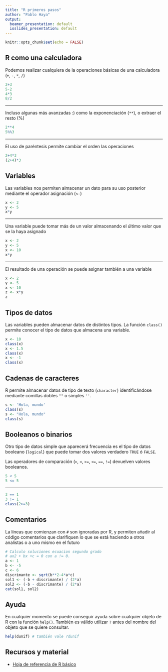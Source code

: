 ```yaml
---
title: "R primeros pasos"
author: "Pablo Haya"
output:
  beamer_presentation: default
  ioslides_presentation: default
---
```


```r
knitr::opts_chunk$set(echo = FALSE)
```

## R como una calculadora

Podemos realizar cualquiera de la operaciones básicas de una calculadora (`+`, `-`, `*`, `/`)

```r
2+3
5-2
4*3
8/2
```

---

Incluso algunas más avanzadas :) como la exponenciación (`**`), o extraer el resto (%)

```r
2**4
5%%3
```

---

El uso de paréntesis permite cambiar el orden las operaciones 

```r
2+4*3
(2+4)*3
```

## Variables

Las variables nos permiten almacenar un dato para su uso posterior mediante el operador asignación (`<-`)

```r
x <- 2
y <- 5
x*y
```

---

Una variable puede tomar más de un valor almacenando el último valor que se la haya asignado

```r
x <- 2
y <- 5
x <- 10
x*y
```

---

El resultado de una operación se puede asignar también a una variable

```r
x <- 2
y <- 5
x <- 10
z <- x*y
z
```

## Tipos de datos

Las variables pueden almacenar datos de distintos tipos. La función `class()` permite conocer el tipo de datos que almacena una variable. 

```r
x <- 10
class(x)
x <- 1.5
class(x)
x <- -1
class(x)
```
## Cadenas de caracteres

R permite almacenar datos de tipo de texto (`character`) identificándose mediante comillas dobles `""` o simples `''`.

```r
s <- 'Hola, mundo'
class(s)
s <- "Hola, mundo"
class(s)
```

## Booleanos o binarios

Otro tipo de datos simple que aparecerá frecuencia es el tipo de datos booleano (`logical`) que puede tomar dos valores verdadero `TRUE` ó `FALSE`. 

Las operadores de comparación (`>`, `<`, `>=`, `<=`, `==`, `!=`) devuelven valores booleanos.

```r
5 < 5
5 <= 5
```

---

```r
3 == 1
3 != 1
class(2>=3)
```

## Comentarios

La líneas que comienzan con `#` son ignoradas por R, y permiten añadir al código comentarios que clarifiquen lo que se está haciendo a otros analistas o a uno mismo en el futuro  

```r
# Calculo soluciones ecuacion segundo grado
# ax2 + bx +c = 0 con a != 0.
a <- 1
b <- -5
c <- 6
discrimante <- sqrt(b**2-4*a*c)
sol1 <- (-b + discrimante) / (2*a)
sol2 <- (-b - discrimante) / (2*a)
cat(sol1, sol2)
```

## Ayuda

En cualquier momento se puede conseguir ayuda sobre cualquier objeto de R con la función `help()`. También es válido utilizar `?` antes del nombre del objeto que se quiere consultar.

```r
help(dunif) # también vale ?dunif
```

## Recursos y material

* [Hoja de referencia de R básico](http://github.com/rstudio/cheatsheets/raw/master/base-r.pdf)